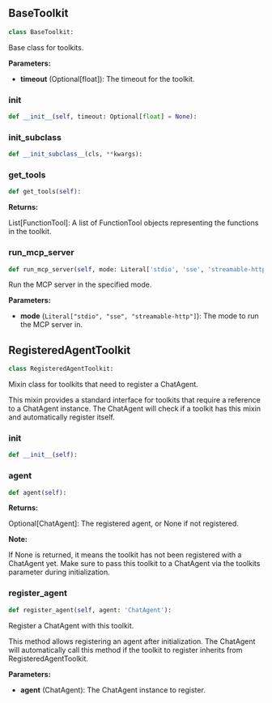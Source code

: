 <a id="camel.toolkits.base"></a>

<a id="camel.toolkits.base.BaseToolkit"></a>

## BaseToolkit

```python
class BaseToolkit:
```

Base class for toolkits.

**Parameters:**

- **timeout** (Optional[float]): The timeout for the toolkit.

<a id="camel.toolkits.base.BaseToolkit.__init__"></a>

### __init__

```python
def __init__(self, timeout: Optional[float] = None):
```

<a id="camel.toolkits.base.BaseToolkit.__init_subclass__"></a>

### __init_subclass__

```python
def __init_subclass__(cls, **kwargs):
```

<a id="camel.toolkits.base.BaseToolkit.get_tools"></a>

### get_tools

```python
def get_tools(self):
```

**Returns:**

  List[FunctionTool]: A list of FunctionTool objects
representing the functions in the toolkit.

<a id="camel.toolkits.base.BaseToolkit.run_mcp_server"></a>

### run_mcp_server

```python
def run_mcp_server(self, mode: Literal['stdio', 'sse', 'streamable-http']):
```

Run the MCP server in the specified mode.

**Parameters:**

- **mode** (`Literal["stdio", "sse", "streamable-http"]`): The mode to run the MCP server in.

<a id="camel.toolkits.base.RegisteredAgentToolkit"></a>

## RegisteredAgentToolkit

```python
class RegisteredAgentToolkit:
```

Mixin class for toolkits that need to register a ChatAgent.

This mixin provides a standard interface for toolkits that require
a reference to a ChatAgent instance. The ChatAgent will check if a
toolkit has this mixin and automatically register itself.

<a id="camel.toolkits.base.RegisteredAgentToolkit.__init__"></a>

### __init__

```python
def __init__(self):
```

<a id="camel.toolkits.base.RegisteredAgentToolkit.agent"></a>

### agent

```python
def agent(self):
```

**Returns:**

  Optional[ChatAgent]: The registered agent, or None if not
registered.

**Note:**

If None is returned, it means the toolkit has not been registered
with a ChatAgent yet. Make sure to pass this toolkit to a ChatAgent
via the toolkits parameter during initialization.

<a id="camel.toolkits.base.RegisteredAgentToolkit.register_agent"></a>

### register_agent

```python
def register_agent(self, agent: 'ChatAgent'):
```

Register a ChatAgent with this toolkit.

This method allows registering an agent after initialization. The
ChatAgent will automatically call this method if the toolkit to
register inherits from RegisteredAgentToolkit.

**Parameters:**

- **agent** (ChatAgent): The ChatAgent instance to register.
